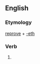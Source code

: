 ==English==

===Etymology===
[[reprove]] + [[-eth]]

===Verb===
{{infl|en|verb form}}

# {{archaic third-person singular of|reprove}}